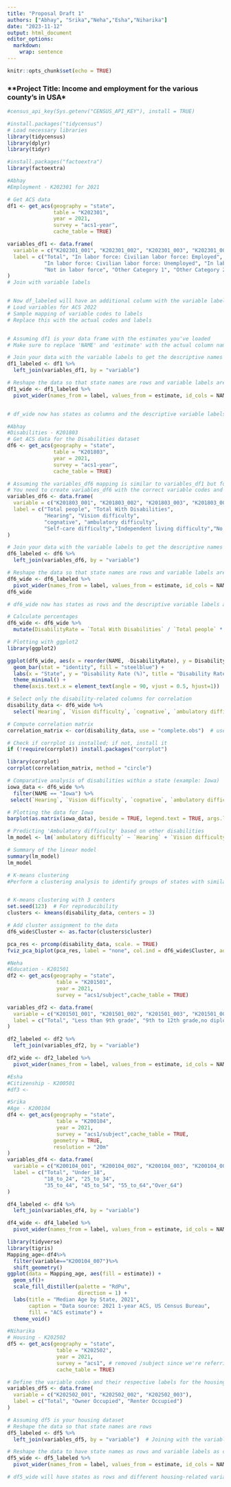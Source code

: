 ```yaml
---
title: "Proposal Draft 1"
authors: ["Abhay", "Srika","Neha","Esha","Niharika"]
date: "2023-11-12"
output: html_document
editor_options: 
  markdown: 
    wrap: sentence
---
```


```r
knitr::opts_chunk$set(echo = TRUE)
```

### \*\*Project Title: Income and employment for the various county's in USA\*

```r
#census_api_key(Sys.getenv("CENSUS_API_KEY"), install = TRUE)
```

```r
#install.packages("tidycensus")
# Load necessary libraries
library(tidycensus)
library(dplyr)
library(tidyr)

#install.packages("factoextra")
library(factoextra)

```


```r
#Abhay
#Employment - K202301 for 2021

# Get ACS data
df1 <- get_acs(geography = "state", 
               table = "K202301", 
               year = 2021, 
               survey = "acs1-year", 
               cache_table = TRUE)

variables_df1 <- data.frame(
  variable = c("K202301_001", "K202301_002", "K202301_003", "K202301_004", "K202301_005", "K202301_006", "K202301_007"),
  label = c("Total", "In labor force: Civilian labor force: Employed", 
            "In labor force: Civilian labor force: Unemployed", "In labor force: Armed Forces", 
            "Not in labor force", "Other Category 1", "Other Category 2")
)
# Join with variable labels


# Now df_labeled will have an additional column with the variable labels
# Load variables for ACS 2022
# Sample mapping of variable codes to labels
# Replace this with the actual codes and labels


# Assuming df1 is your data frame with the estimates you've loaded
# Make sure to replace 'NAME' and 'estimate' with the actual column names from your df1

# Join your data with the variable labels to get the descriptive names
df1_labeled <- df1 %>%
  left_join(variables_df1, by = "variable")

# Reshape the data so that state names are rows and variable labels are columns
df1_wide <- df1_labeled %>%
  pivot_wider(names_from = label, values_from = estimate, id_cols = NAME)


# df_wide now has states as columns and the descriptive variable labels as rows


```

```r
#Abhay
#Disabilities - K201803
# Get ACS data for the Disabilities dataset
df6 <- get_acs(geography = "state", 
               table = "K201803", 
               year = 2021, 
               survey = "acs1-year", 
               cache_table = TRUE)

# Assuming the variables_df6 mapping is similar to variables_df1 but for the Disabilities table
# You need to create variables_df6 with the correct variable codes and labels for the Disabilities data
variables_df6 <- data.frame(
  variable = c("K201803_001", "K201803_002", "K201803_003", "K201803_004", "K201803_005", "K201803_006", "K201803_007","K201803_008","K201803_009"),
  label = c("Total people", "Total With Disabilities", 
            "Hearing", "Vision difficulty", 
            "cognative", "ambulatory difficulty", 
            "Self-care difficulty","Independent living difficulty","No Disability")
)

# Join your data with the variable labels to get the descriptive names
df6_labeled <- df6 %>%
  left_join(variables_df6, by = "variable")

# Reshape the data so that state names are rows and variable labels are columns
df6_wide <- df6_labeled %>%
  pivot_wider(names_from = label, values_from = estimate, id_cols = NAME)
df6_wide

# df6_wide now has states as rows and the descriptive variable labels as columns

```

```r
# Calculate percentages
df6_wide <- df6_wide %>%
  mutate(DisabilityRate = `Total With Disabilities` / `Total people` * 100)

# Plotting with ggplot2
library(ggplot2)

ggplot(df6_wide, aes(x = reorder(NAME, -DisabilityRate), y = DisabilityRate)) +
  geom_bar(stat = "identity", fill = "steelblue") +
  labs(x = "State", y = "Disability Rate (%)", title = "Disability Rates by State") +
  theme_minimal() +
  theme(axis.text.x = element_text(angle = 90, vjust = 0.5, hjust=1))

```
```r
# Select only the disability-related columns for correlation
disability_data <- df6_wide %>%
  select(`Hearing`, `Vision difficulty`, `cognative`, `ambulatory difficulty`, `Self-care difficulty`, `Independent living difficulty`)

# Compute correlation matrix
correlation_matrix <- cor(disability_data, use = "complete.obs")  # use = "complete.obs" handles missing values

# Check if corrplot is installed; if not, install it
if (!require(corrplot)) install.packages("corrplot")

library(corrplot)
corrplot(correlation_matrix, method = "circle")


```
```r
# Comparative analysis of disabilities within a state (example: Iowa)
iowa_data <- df6_wide %>%
  filter(NAME == "Iowa") %>%
 select(`Hearing`, `Vision difficulty`, `cognative`, `ambulatory difficulty`, `Self-care difficulty`, `Independent living difficulty`)

# Plotting the data for Iowa
barplot(as.matrix(iowa_data), beside = TRUE, legend.text = TRUE, args.legend = list(x = "topright"))

```
```r
# Predicting 'Ambulatory difficulty' based on other disabilities
lm_model <- lm(`ambulatory difficulty` ~ `Hearing` + `Vision difficulty` + `cognative` + `Self-care difficulty` + `Independent living difficulty`, data = df6_wide)

# Summary of the linear model
summary(lm_model)
lm_model
```
```r
# K-means clustering
#Perform a clustering analysis to identify groups of states with similar disability profiles.


# K-means clustering with 3 centers
set.seed(123)  # For reproducibility
clusters <- kmeans(disability_data, centers = 3)

# Add cluster assignment to the data
df6_wide$Cluster <- as.factor(clusters$cluster)

pca_res <- prcomp(disability_data, scale. = TRUE)
fviz_pca_biplot(pca_res, label = "none", col.ind = df6_wide$Cluster, addEllipses = TRUE)

```

```r
#Neha
#Education - K201501
df2 <- get_acs(geography = "state", 
                table = "K201501", 
                year = 2021, 
                survey = "acs1/subject",cache_table = TRUE)

variables_df2 <- data.frame(
  variable = c("K201501_001", "K201501_002", "K201501_003", "K201501_004", "K201501_005", "K201501_006", "K201501_007", "K201501_008"),
  label = c("Total", "Less than 9th grade", "9th to 12th grade,no diploma", "High school graduate", "Some college,no degree", "Associate's degree", "Bachelor's degree", "Graduate or professional degree")
)

df2_labeled <- df2 %>%
  left_join(variables_df2, by = "variable")

df2_wide <- df2_labeled %>%
  pivot_wider(names_from = label, values_from = estimate, id_cols = NAME)
```

```r
#Esha
#Citizenship - K200501
#df3 <-

```

```r
#Srika
#Age - K200104
df4 <- get_acs(geography = "state", 
                table = "K200104", 
                year = 2021, 
                survey = "acs1/subject",cache_table = TRUE,
               geometry = TRUE,
               resolution = "20m"
)
variables_df4 <- data.frame(
  variable = c("K200104_001", "K200104_002", "K200104_003", "K200104_004", "K200104_005", "K200104_006", "K200104_007", "K200104_008"),
  label = c("Total", "Under_18", 
            "18_to_24", "25_to_34", 
            "35_to_44", "45_to_54", "55_to_64","Over_64")
)

df4_labeled <- df4 %>%
  left_join(variables_df4, by = "variable")

df4_wide <- df4_labeled %>%
  pivot_wider(names_from = label, values_from = estimate, id_cols = NAME)

```

```r
library(tidyverse)
library(tigris)
Mapping_age<-df4%>%
  filter(variable=="K200104_007")%>%
  shift_geometry()
ggplot(data = Mapping_age, aes(fill = estimate)) + 
  geom_sf()+
  scale_fill_distiller(palette = "RdPu", 
                       direction = 1) + 
  labs(title = "Median Age by State, 2021",
       caption = "Data source: 2021 1-year ACS, US Census Bureau",
       fill = "ACS estimate") + 
  theme_void()
```

```r
#Niharika
# Housing - K202502
df5 <- get_acs(geography = "state", 
                table = "K202502", 
                year = 2021, 
                survey = "acs1", # removed /subject since we're referring to a specific table ID
                cache_table = TRUE)

# Define the variable codes and their respective labels for the housing dataset (df5)
variables_df5 <- data.frame(
  variable = c("K202502_001", "K202502_002", "K202502_003"),
  label = c("Total", "Owner Occupied", "Renter Occupied")
)

# Assuming df5 is your housing dataset
# Reshape the data so that state names are rows
df5_labeled <- df5 %>%
  left_join(variables_df5, by = "variable")  # Joining with the variable labels dataframe

# Reshape the data to have state names as rows and variable labels as columns
df5_wide <- df5_labeled %>%
  pivot_wider(names_from = label, values_from = estimate, id_cols = NAME)

# df5_wide will have states as rows and different housing-related variables as columns


```


